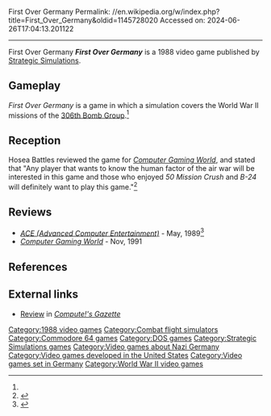First Over Germany
Permalink: //en.wikipedia.org/w/index.php?title=First_Over_Germany&oldid=1145728020
Accessed on: 2024-06-26T17:04:13.201122



------
First Over Germany
{{Short description|1988 video game}}
{{Infobox video game
| collapsible = 
| state = 
| italic title = 
| title = First Over Germany
| image = First Over Germany cover.jpg
| alt = 
| caption = 
| developer = 
| publisher = [[Strategic Simulations]]
| series = 
| engine = 
| platforms = [[Commodore 64]], [[DOS]]
| released = 1988
| genre = Wargame
| modes = 
}}
'''''First Over Germany''''' is a 1988 video game published by [[Strategic Simulations]].

==Gameplay==
''First Over Germany'' is a game in which a simulation covers the World War II missions of the [[306th Bomb Group]].<ref name="CGW59"/>

==Reception==
Hosea Battles reviewed the game for ''[[Computer Gaming World]]'', and stated that "Any player that wants to know the human factor of the air war will be interested in this game and those who enjoyed ''50 Mission Crush'' and ''B-24'' will definitely want to play this game."<ref name="CGW59">{{cite magazine |last=Battles |first=Hosea |title=First Over Germany |magazine=Computer Gaming World |date=May 1989 |volume=1 |issue=59 |pages=18, 51}}</ref>

==Reviews==
*''[[ACE (Advanced Computer Entertainment)]]'' - May, 1989<ref>{{cite web | url=https://archive.org/details/ace-magazine-20/page/n91/mode/2up | title=ACE Magazine Issue 20 | date=May 1989 }}</ref>
*''[[Computer Gaming World]]'' - Nov, 1991

==References==
{{reflist}}

==External links==
*[https://archive.org/details/1989-06-computegazette/page/n23/mode/2up Review] in ''[[Compute!'s Gazette]]''

[[Category:1988 video games]]
[[Category:Combat flight simulators]]
[[Category:Commodore 64 games]]
[[Category:DOS games]]
[[Category:Strategic Simulations games]]
[[Category:Video games about Nazi Germany]]
[[Category:Video games developed in the United States]]
[[Category:Video games set in Germany]]
[[Category:World War II video games]]